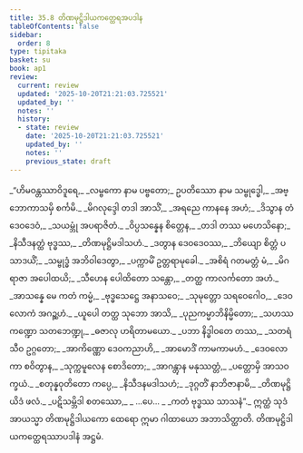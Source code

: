 ```yaml
---
title: 35.8 တိဏမုဋ္ဌိဒါယကတ္ထေရအပဒါန
tableOfContents: false
sidebar:
  order: 8
type: tipitaka
basket: su
book: ap1
review:
  current: review
  updated: '2025-10-20T21:21:03.725521'
  updated_by: ''
  notes: ''
  history:
  - state: review
    date: '2025-10-20T21:21:03.725521'
    updated_by: ''
    notes: ''
    previous_state: draft
---
```



<DynamicBreadcrumb />


<ReviewStatus review={frontmatter.review} showDetails={true} />

<HypothesisAnnotation frontmatter={frontmatter} />

<Division number="48" book="ap1" e="ch" v="20" p="322">

<Paragraph number="3942" type="verses" book="ap1">
_“ဟိမဝန္တဿာဝိဒူရေ,_  
_လမ္ဗကော နာမ ပဗ္ဗတော;_  
ဥပတိဿော နာမ သမ္ဗုဒ္ဓေါ,_  
_အဗ္ဘောကာသမှိ စင်္ကမိ._  

</Paragraph>

</Division>
<Division number="49" book="ap1" e="ch" v="20" p="323">

<Paragraph number="3943" type="verses" book="ap1">
_မိဂလုဒ္ဒေါ တဒါ အာသိံ,_  
_အရညေ ကာနနေ အဟံ;_  
_ဒိသွာန တံ ဒေဝဒေဝံ,_  
_သယမ္ဘုံ အပရာဇိတံ._  

</Paragraph>

</Division>
<Division number="50" book="ap1" e="ch" v="20" p="323">

<Paragraph number="3944" type="verses" book="ap1">
_ဝိပ္ပသန္နေန စိတ္တေန,_  
_တဒါ တဿ မဟေသိနော;_  
_နိသီဒနတ္ထံ ဗုဒ္ဓဿ,_  
_တိဏမုဋ္ဌိမဒါသဟံ._  

</Paragraph>

</Division>
<Division number="51" book="ap1" e="ch" v="20" p="323">

<Paragraph number="3945" type="verses" book="ap1">
_ဒတွာန ဒေဝဒေဝဿ,_  
_ဘိယျော စိတ္တံ ပသာဒယိံ;_  
_သမ္ဗုဒ္ဓံ အဘိဝါဒေတွာ,_  
_ပက္ကာမိံ ဥတ္တရာမုခေါ._  

</Paragraph>

</Division>
<Division number="52" book="ap1" e="ch" v="20" p="323">

<Paragraph number="3946" type="verses" book="ap1">
_အစိရံ ဂတမတ္တံ မံ,_  
_မိဂရာဇာ အပေါထယိ;_  
_သီဟေန ပေါထိတော သန္တော,_  
_တတ္ထ ကာလင်္ကတော အဟံ._  

</Paragraph>

</Division>
<Division number="53" book="ap1" e="ch" v="20" p="323">

<Paragraph number="3947" type="verses" book="ap1">
_အာသန္နေ မေ ကတံ ကမ္မံ,_  
_ဗုဒ္ဓသေဋ္ဌေ အနာသဝေ;_  
_သုမုတ္တော သရဝေဂေါဝ,_  
_ဒေဝလောကံ အဂဉ္ဆဟံ._  

</Paragraph>

</Division>
<Division number="54" book="ap1" e="ch" v="20" p="323">

<Paragraph number="3948" type="verses" book="ap1">
_ယူပေါ တတ္ထ သုဘော အာသိ,_  
_ပုညကမ္မာဘိနိမ္မိတော;_  
_သဟဿကဏ္ဍော သတဘေဏ္ဍု,_  
_ဓဇာလု ဟရိတာမယော._  

</Paragraph>

</Division>
<Division number="55" book="ap1" e="ch" v="20" p="323">

<Paragraph number="3949" type="verses" book="ap1">
_ပဘာ နိဒ္ဓါဝတေ တဿ,_  
_သတရံသီဝ ဥဂ္ဂတော;_  
_အာကိဏ္ဏော ဒေဝကညာဟိ,_  
_အာမောဒိံ ကာမကာမဟံ._  

</Paragraph>

</Division>
<Division number="56" book="ap1" e="ch" v="20" p="323">

<Paragraph number="3950" type="verses" book="ap1">
_ဒေဝလောကာ စဝိတွာန,_  
_သုက္ကမူလေန စောဒိတော;_  
_အာဂန္တွာန မနုဿတ္တံ,_  
_ပတ္တောမှိ အာသဝက္ခယံ._  

</Paragraph>

</Division>
<Division number="57" book="ap1" e="ch" v="20" p="323">

<Paragraph number="3951" type="verses" book="ap1">
_စတုန္နဝုတိတော ကပ္ပေ,_  
_နိသီဒနမဒါသဟံ;_  
_ဒုဂ္ဂတိံ နာဘိဇာနာမိ,_  
_တိဏမုဋ္ဌိယိဒံ ဖလံ._  

</Paragraph>

</Division>
<Division number="58" book="ap1" e="ch" v="20" p="323">

<Paragraph number="3952" type="verses" book="ap1">
_ပဋိသမ္ဘိဒါ စတဿော,_  
_ …ပေ… _  
_ကတံ ဗုဒ္ဓဿ သာသနံ”._  

</Paragraph>

<Paragraph number="3953" book="ap1">
ဣတ္ထံ သုဒံ အာယသ္မာ တိဏမုဋ္ဌိဒါယကော ထေရော ဣမာ ဂါထာယော အဘာသိတ္ထာတိ.

</Paragraph>
</Division>

<Paragraph number="3954" type="center" book="ap1">
တိဏမုဋ္ဌိဒါယကတ္ထေရဿာပဒါနံ အဋ္ဌမံ.
</Paragraph>